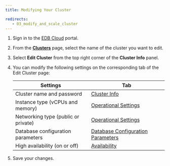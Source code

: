 ```yaml
---
title: Modifying Your Cluster

redirects:
   - 03_modify_and_scale_cluster
---
```

1. Sign in to the [EDB Cloud](https://portal.edbcloud.com) portal.

1. From the [**Clusters**](https://portal.edbcloud.com/clusters) page, select the name of the cluster you want to edit.

2. Select **Edit Cluster** from the top right corner of the **Cluster Info** panel.

1. You can modify the following settings on the corresponding tab of the Edit Cluster page:

   | Settings | Tab | 
   | ------- | ----------- |
   | Cluster name and password | [Cluster Info](../../getting_started/03_create_cluster/#cluster_info) |
   | Instance type (vCPUs and memory) | [Operational Settings](../../getting_started/03_create_cluster/#operational_settings) |
   | Networking type (public or private) | [Operational Settings](../../getting_started/03_create_cluster/#operational_settings) |
   | Database configuration parameters | [Database Configuration Parameters](05_db_configuration_parameters)
   | High availability (on or off) | [Availability](../../getting_started/03_create_cluster/#availability) |

1. Save your changes.